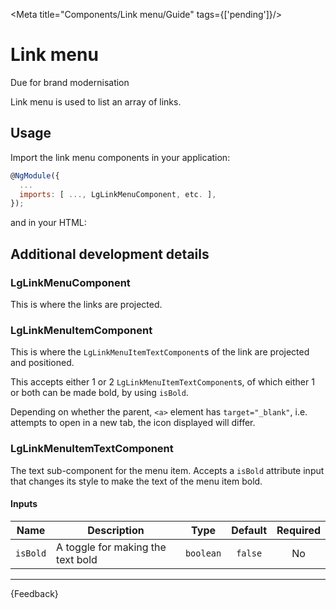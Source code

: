
<Meta title="Components/Link menu/Guide" tags={['pending']}/>

# Link menu

<CustomBadge text="Pending" /> <span class="small-text">Due for brand modernisation</span>

<p class="standfirst">Link menu is used to list an array of links.</p>

## Usage

Import the link menu components in your application:

```js
@NgModule({
  ...
  imports: [ ..., LgLinkMenuComponent, etc. ],
});
```

and in your HTML:

<Source of={LinkMenuStories.StandardLinkMenu} />

## Additional development details

### LgLinkMenuComponent

This is where the links are projected.

### LgLinkMenuItemComponent

This is where the `LgLinkMenuItemTextComponent`s of the link are projected and positioned.

This accepts either 1 or 2 `LgLinkMenuItemTextComponent`s, of which either 1 or both can be made bold, by using `isBold`.

Depending on whether the parent, `<a>` element has `target="_blank"`, i.e. attempts to open in a new tab, the icon displayed will
differ.

### LgLinkMenuItemTextComponent

The text sub-component for the menu item.
Accepts a `isBold` attribute input that changes its style to make the text of the menu item bold.

#### Inputs

| Name     | Description                            |    Type   |   Default   | Required |
|----------|----------------------------------------|:---------:|:-----------:|:--------:|
| `isBold` | A toggle for making the text bold      | `boolean` |   `false`   |    No    |

***

<Markdown>
  {Feedback}
</Markdown>
